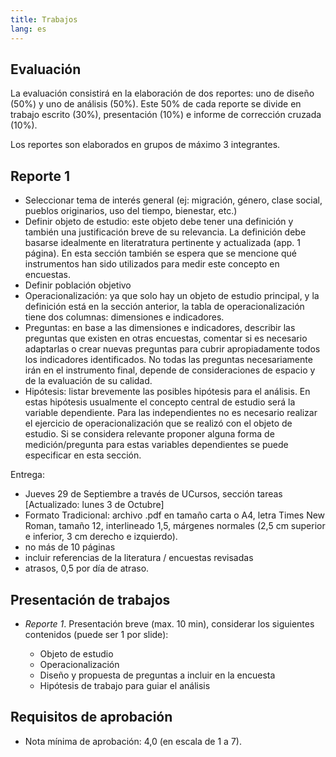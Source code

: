 ---
title: Trabajos
lang: es
---

## Evaluación

La evaluación consistirá en la elaboración de dos reportes: uno de diseño (50%) y uno de análisis (50%).  Este 50% de cada reporte se divide en trabajo escrito (30%), presentación (10%) e informe de corrección cruzada (10%).

Los reportes son elaborados en grupos de máximo 3 integrantes.

## Reporte 1

- Seleccionar tema de interés general (ej: migración, género, clase social, pueblos originarios, uso del tiempo, bienestar, etc.)
- Definir objeto de estudio: este objeto debe tener una definición y también una justificación breve de su relevancia. La definición debe basarse idealmente en literatratura pertinente y actualizada (app. 1 página). En esta sección también se espera que se mencione qué instrumentos han sido utilizados para medir este concepto en encuestas.
- Definir población objetivo
- Operacionalización: ya que solo hay un objeto de estudio principal, y la definición está en la sección anterior, la tabla de operacionalización tiene dos columnas: dimensiones e indicadores.
- Preguntas: en base a las dimensiones e indicadores, describir las preguntas que existen en otras encuestas, comentar si es necesario adaptarlas o crear nuevas preguntas para cubrir apropiadamente todos los indicadores identificados. No todas las preguntas necesariamente irán en el instrumento final, depende de consideraciones de espacio y de la evaluación de su calidad.
- Hipótesis: listar brevemente las posibles hipótesis para el análisis. En estas hipótesis usualmente el concepto central de estudio será la variable dependiente. Para las independientes no es necesario realizar el ejercicio de operacionalización que se realizó con el objeto de estudio. Si se considera relevante proponer alguna forma de medición/pregunta para estas variables dependientes se puede especificar en esta sección.

Entrega:

- Jueves 29 de Septiembre a través de UCursos, sección tareas [Actualizado: lunes 3 de Octubre]
- Formato Tradicional: archivo .pdf en tamaño carta o A4, letra Times New Roman, tamaño 12, interlineado 1,5, márgenes normales (2,5 cm superior e inferior, 3 cm derecho e izquierdo).
- no más de 10 páginas
- incluir referencias de la literatura / encuestas revisadas
- atrasos, 0,5 por día de atraso.

## Presentación de trabajos

- *Reporte 1*. Presentación breve (max. 10 min), considerar los siguientes contenidos (puede ser 1 por slide):

  - Objeto de estudio
  - Operacionalización
  - Diseño y propuesta de preguntas a incluir en la encuesta
  - Hipótesis de trabajo para guiar el análisis

## Requisitos de aprobación

- Nota mínima de aprobación: 4,0 (en escala de 1 a 7).
